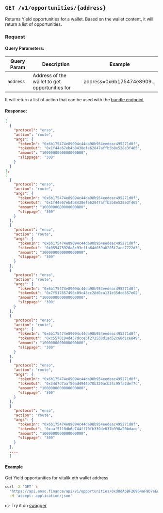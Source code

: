 ## `GET /v1/opportunities/{address}`

Returns Yield opportunities for a wallet.
Based on the wallet content, it will return a list of opportunities.

### Request

#### Query Parameters:

| Query Param | Description                                    | Example                    |
| ----------- | ---------------------------------------------- | -------------------------- |
| `address`   | Address of the wallet to get opportunities for | address=0x6b175474e8909... |

It will return a list of action that can be used with the [bundle endpoint](/bundler-api)

#### Response:

```json
[
  {
    "protocol": "enso",
    "action": "route",
    "args": {
      "tokenIn": "0x6b175474e89094c44da98b954eedeac495271d0f",
      "tokenOut": "0x1f44e67eb4b8438efe62847affb5b8e528e3f465",
      "amount": "1000000000000000000",
      "slippage": "300"
    }
  }
],
[
  {
    "protocol": "enso",
    "action": "route",
    "args": {
      "tokenIn": "0x6b175474e89094c44da98b954eedeac495271d0f",
      "tokenOut": "0x1f44e67eb4b8438efe62847affb5b8e528e3f465",
      "amount": "1000000000000000000",
      "slippage": "300"
    }
  },
  {
    "protocol": "enso",
    "action": "route",
    "args": {
      "tokenIn": "0x6b175474e89094c44da98b954eedeac495271d0f",
      "tokenOut": "0x055475920a8c93cffb64d039a8205f7acc7722d3",
      "amount": "1000000000000000000",
      "slippage": "300"
    }
  },
  {
    "protocol": "enso",
    "action": "route",
    "args": {
      "tokenIn": "0x6b175474e89094c44da98b954eedeac495271d0f",
      "tokenOut": "0x7f517657496c09c43cc28d0ca131e35dcd557e02",
      "amount": "1000000000000000000",
      "slippage": "300"
    }
  },
  {
    "protocol": "enso",
    "action": "route",
    "args": {
      "tokenIn": "0x6b175474e89094c44da98b954eedeac495271d0f",
      "tokenOut": "0xc5578194d457dcce3f272538d1ad52c68d1ce849",
      "amount": "1000000000000000000",
      "slippage": "300"
    }
  },
  {
    "protocol": "enso",
    "action": "route",
    "args": {
      "tokenIn": "0x6b175474e89094c44da98b954eedeac495271d0f",
      "tokenOut": "0x34d7d7aaf50ad4944b70b320acb24c95fa2def7c",
      "amount": "1000000000000000000",
      "slippage": "300"
    }
  },
  {
    "protocol": "enso",
    "action": "route",
    "args": {
      "tokenIn": "0x6b175474e89094c44da98b954eedeac495271d0f",
      "tokenOut": "0xaaf5110db6e744ff70fb339de037b990a20bdace",
      "amount": "1000000000000000000",
      "slippage": "300"
    }
  },
  ....
  ]
```

#### Example

Get Yield opportunities for vitalik.eth wallet address

```bash
curl -X 'GET' \
  'https://api.enso.finance/api/v1/opportunities/0xd8dA6BF26964aF9D7eEd9e03E53415D37aA96045' \
  -H 'accept: application/json'
```

👉 Try it on [swagger](https://api.enso.finance/api#/metadata/OpportunitiesController_opportunitiesForAddress)
